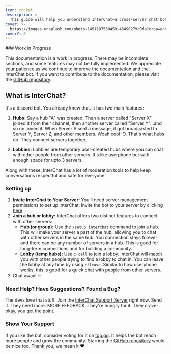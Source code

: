 ```yaml
---
icon: rocket
description: >-
  This guide will help you understand InterChat—a cross-server chat bot that connects communities across multiple servers.
cover: >-
  https://images.unsplash.com/photo-1451187580459-43490279c0fa?crop=entropy&cs=srgb&fm=jpg&ixid=M3wxOTcwMjR8MHwxfHNlYXJjaHwxfHxnbG9iZXxlbnwwfHx8fDE3MTYyNzc1NDR8MA&ixlib=rb-4.0.3&q=85
coverY: 0
---
```


<Warning>
### Work in Progress

This documentation is a work in progress. There may be incomplete sections, and some features may not be fully implemented. We appreciate your patience as we continue to improve the documentation and the InterChat bot.
If you want to contribute to the documentation, please visit the [GitHub repository](https://github.com/Discord-InterChat/docs).

</Warning>

## What is InterChat?

It's a discord bot. You already knew that. It has two main features:

1. **Hubs:** Say a hub "A" was created. Then a server called "Server X" joined it from their channel, then another server called "Server Y"...and so on joined it. When Server A sent a message, it got broadcasted to Server Y, Server Z, and other members. Woah cool :O. That's what hubs do. They connect servers together.

2. **Lobbies:** Lobbies are temporary user-created hubs where you can chat with other people from other servers. It's like userphone but with enough space for upto 3 servers.

Along with these, InterChat has a lot of moderation tools to help keep conversations respectful and safe for everyone.

### Setting up

1. **Invite InterChat to Your Server:** You’ll need server management permissions to set up InterChat. Invite the bot to your server by clicking [here](https://discord.com/oauth2/authorize?client_id=769921109209907241&permissions=8&scope=bot).
2. **Join a hub or lobby:** InterChat offers two distinct features to connect with other servers:
   - **Hub (or group):** Use the `/setup interchat` command to join a hub. This will make your server a part of the hub, allowing you to chat with other servers in the same hub. You connection stays forever and there can be any number of servers in a hub. This is good for long-term connections and for building a community.
   - **Lobby (temp hubs):** Use `c!call` to join a lobby. InterChat will match you with other people trying to find a lobby to chat in. You can leave the lobby at any time by using `c!leave`. Similar to how userphone works, this is good for a quick chat with people from other servers.
3. Chat away! ✨

### Need Help? Have Suggestions? Found a Bug?

The devs love that stuff. Join the [InterChat Support Server](https://interchat.fun/support) right now. Send it. They need more. MORE FEEDBACK. They're hungry for it. They crave- okay, you get the point.

### Show Your Support

If you like the bot, consider voting for it on [top.gg](https://top.gg/bot/769921109209907241). It helps the bot reach more people and grow the community. Starring the [GitHub repository](https://github.com/Discord-InterChat/InterChat) would be nice too. Thank you, we mean it ❤️.
